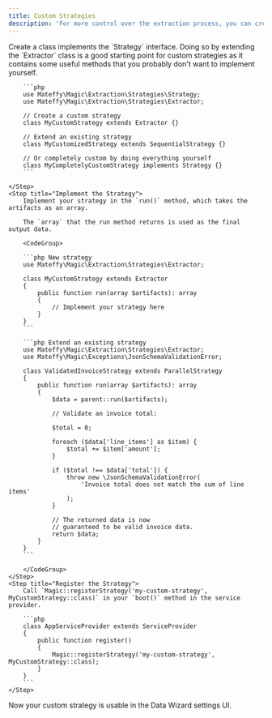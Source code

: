 ```yaml
---
title: Custom Strategies
description: 'For more control over the extraction process, you can create custom strategies tailored to your specific document types or complex extraction tasks.'
---
```


<Steps>
    <Step title="Create a Custom Strategy">
        Create a class implements the `Strategy` interface.
        Doing so by extending the `Extractor` class is a good starting point for custom strategies as it contains some useful methods that you probably don't want to implement yourself.

        ```php
        use Mateffy\Magic\Extraction\Strategies\Strategy;
        use Mateffy\Magic\Extraction\Strategies\Extractor;

        // Create a custom strategy
        class MyCustomStrategy extends Extractor {}

        // Extend an existing strategy
        class MyCustomizedStrategy extends SequentialStrategy {}

        // Or completely custom by doing everything yourself
        class MyCompletelyCustomStrategy implements Strategy {}
        ```

    </Step>
    <Step title="Implement the Strategy">
        Implement your strategy in the `run()` method, which takes the artifacts as an array.

        The `array` that the run method returns is used as the final output data.

        <CodeGroup>

        ```php New strategy
        use Mateffy\Magic\Extraction\Strategies\Extractor;

        class MyCustomStrategy extends Extractor
        {
            public function run(array $artifacts): array
            {
                // Implement your strategy here
            }
        }
        ```

        ```php Extend an existing strategy
        use Mateffy\Magic\Extraction\Strategies\Extractor;
        use Mateffy\Magic\Exceptions\JsonSchemaValidationError;

        class ValidatedInvoiceStrategy extends ParallelStrategy
        {
            public function run(array $artifacts): array
            {
                $data = parent::run($artifacts);

                // Validate an invoice total:

                $total = 0;

                foreach ($data['line_items'] as $item) {
                    $total += $item['amount'];
                }

                if ($total !== $data['total']) {
                    throw new \JsonSchemaValidationError(
                        'Invoice total does not match the sum of line items'
                    );
                }

                // The returned data is now
                // guaranteed to be valid invoice data.
                return $data;
            }
        }
        ```

        </CodeGroup>
    </Step>
    <Step title="Register the Strategy">
        Call `Magic::registerStrategy('my-custom-strategy', MyCustomStrategy::class)` in your `boot()` method in the service provider.

        ```php
        class AppServiceProvider extends ServiceProvider
        {
            public function register()
            {
                Magic::registerStrategy('my-custom-strategy', MyCustomStrategy::class);
            }
        }
        ```
    </Step>
</Steps>

Now your custom strategy is usable in the Data Wizard settings UI.


<More />